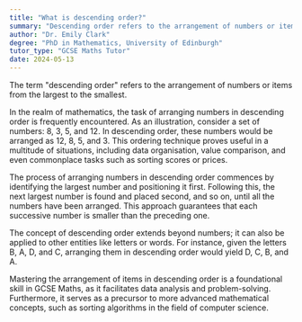 ```yaml
---
title: "What is descending order?"
summary: "Descending order refers to the arrangement of numbers or items from largest to smallest."
author: "Dr. Emily Clark"
degree: "PhD in Mathematics, University of Edinburgh"
tutor_type: "GCSE Maths Tutor"
date: 2024-05-13
---
```


The term "descending order" refers to the arrangement of numbers or items from the largest to the smallest.

In the realm of mathematics, the task of arranging numbers in descending order is frequently encountered. As an illustration, consider a set of numbers: $8$, $3$, $5$, and $12$. In descending order, these numbers would be arranged as $12$, $8$, $5$, and $3$. This ordering technique proves useful in a multitude of situations, including data organisation, value comparison, and even commonplace tasks such as sorting scores or prices.

The process of arranging numbers in descending order commences by identifying the largest number and positioning it first. Following this, the next largest number is found and placed second, and so on, until all the numbers have been arranged. This approach guarantees that each successive number is smaller than the preceding one.

The concept of descending order extends beyond numbers; it can also be applied to other entities like letters or words. For instance, given the letters B, A, D, and C, arranging them in descending order would yield D, C, B, and A.

Mastering the arrangement of items in descending order is a foundational skill in GCSE Maths, as it facilitates data analysis and problem-solving. Furthermore, it serves as a precursor to more advanced mathematical concepts, such as sorting algorithms in the field of computer science.
    